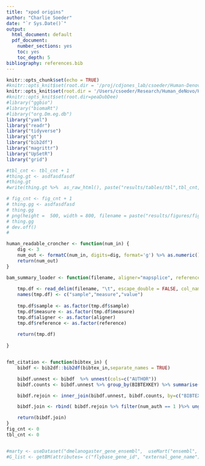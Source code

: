 ```yaml
---
title: "xpod origins"
author: "Charlie Soeder"
date: "`r Sys.Date()`"
output:
  html_document: default
  pdf_document: 
    number_sections: yes
    toc: yes
    toc_depth: 5
bibliography: references.bib
---
```


```r
knitr::opts_chunk$set(echo = TRUE)
#knitr::opts_knit$set(root.dir = '/proj/cdjones_lab/csoeder/Human-Denovo-Polymorphs')
knitr::opts_knit$set(root.dir = '/Users/csoeder/Research/Human_deNovo/Human-Denovo-Polymorphs')
#knitr::opts_knit$set(root.dir=peaDubDee)
#library("ggbio")
#library("biomaRt")
#library("org.Dm.eg.db")
library("yaml")
library("readr")
library("tidyverse")
library("gt")
library("bib2df")
library("magrittr")
library("UpSetR")
library("grid")

```



```r


#tbl_cnt <- tbl_cnt + 1
#thing.gt <- asdfasdfasdf
#thing.gt
#write(thing.gt %>%  as_raw_html(), paste("results/tables/tbl",tbl_cnt,"_thing.html", sep=""))


```

```r


# fig_cnt <- fig_cnt + 1
# thing.gg <- asdfasdfasd
# thing.gg
# png(height =  500, width = 800, filename = paste("results/figures/fig",fig_cnt,"_ong.png", sep=""))
# thing.gg
# dev.off()
# 

```



```r

human_readable_croncher <- function(num_in) {
	dig <- 3
	num_out <- formatC(num_in, digits=dig, format='g') %>% as.numeric() %>% sitools::f2si()
	return(num_out)
}

bam_summary_loader <- function(filename, aligner="mapsplice", reference='dm6'){
	
	tmp.df <- read_delim(filename, "\t", escape_double = FALSE, col_names = FALSE, trim_ws = TRUE)
	names(tmp.df) <- c("sample","measure","value")
	
	tmp.df$sample <- as.factor(tmp.df$sample)
	tmp.df$measure <- as.factor(tmp.df$measure)
	tmp.df$aligner <- as.factor(aligner)
	tmp.df$reference <- as.factor(reference)
	
	return(tmp.df)
	
}


fmt_citation <- function(bibtex_in) {
	bibdf <- bib2df::bib2df(bibtex_in,separate_names = TRUE)

	bibdf.unnest <- bibdf  %>% unnest(cols=c("AUTHOR"))
	bibdf.counts <- bibdf.unnest %>% group_by(BIBTEXKEY) %>% summarise(num_auth = n())

	bibdf.rejoin <- inner_join(bibdf.unnest, bibdf.counts, by=c("BIBTEXKEY"="BIBTEXKEY"))

	bibdf.join <- rbind( bibdf.rejoin %>% filter(num_auth == 1 )%>% ungroup() %>% select(c("BIBTEXKEY", "full_name", "YEAR")),bibdf.rejoin %>% filter(num_auth == 2 ) %>% group_by(BIBTEXKEY) %>% mutate(full_name =paste0(full_name, collapse = " & ")) %>% ungroup() %>% select(c("BIBTEXKEY","full_name", "YEAR")),bibdf.rejoin %>% filter(num_auth > 2 )%>% group_by(BIBTEXKEY) %>% summarise(first_auth = head(full_name, 1), full_name=paste(first_auth, "et al. "), YEAR=unique(YEAR)) %>% ungroup() %>% select(c("BIBTEXKEY","full_name", "YEAR"))) %>% ungroup() %>% mutate(cite = paste(full_name, YEAR, sep = " "))  %>% select(c(BIBTEXKEY, cite)) %>%  unique()# %>% group_by(BIBTEXKEY) %>% summarise(citation = paste0(cite, collapse = "; ")) %>% ungroup()

	return(bibdf.join)
}
fig_cnt <- 0
tbl_cnt <- 0


#marty <- useDataset("dmelanogaster_gene_ensembl",  useMart("ensembl",  host = "useast.ensembl.org") )
#G_list <- getBM(attributes= c("flybase_gene_id", "external_gene_name"), mart= marty) 
```


